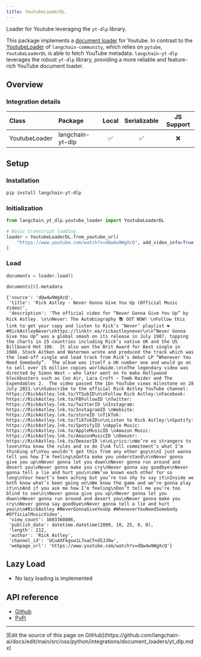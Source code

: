```yaml
---
title: YoutubeLoaderDL
---
```


Loader for Youtube leveraging the `yt-dlp` library.

This package implements a [document loader](/oss/python/integrations/document_loaders/) for Youtube. In contrast to the [YoutubeLoader](https://python.langchain.com/api_reference/community/document_loaders/langchain_community.document_loaders.youtube.YoutubeLoader.html) of `langchain-community`, which relies on `pytube`, `YoutubeLoaderDL` is able to fetch YouTube metadata. `langchain-yt-dlp` leverages the robust `yt-dlp` library, providing a more reliable and feature-rich YouTube document loader.

## Overview

### Integration details

| Class | Package | Local | Serializable | JS Support |
| :--- | :--- | :---: | :---: | :---: |
| YoutubeLoader | langchain-yt-dlp | ✅ | ✅ | ❌ |

## Setup

### Installation

```bash
pip install langchain-yt-dlp
```

### Initialization

```python
from langchain_yt_dlp.youtube_loader import YoutubeLoaderDL

# Basic transcript loading
loader = YoutubeLoaderDL.from_youtube_url(
    "https://www.youtube.com/watch?v=dQw4w9WgXcQ", add_video_info=True
)
```

### Load

```python
documents = loader.load()
```

```python
documents[0].metadata
```

```output
{'source': 'dQw4w9WgXcQ',
 'title': 'Rick Astley - Never Gonna Give You Up (Official Music Video)',
 'description': 'The official video for “Never Gonna Give You Up” by Rick Astley. \n\nNever: The Autobiography 📚 OUT NOW! \nFollow this link to get your copy and listen to Rick’s ‘Never’ playlist ❤️ #RickAstleyNever\nhttps://linktr.ee/rickastleynever\n\n“Never Gonna Give You Up” was a global smash on its release in July 1987, topping the charts in 25 countries including Rick’s native UK and the US Billboard Hot 100.  It also won the Brit Award for Best single in 1988. Stock Aitken and Waterman wrote and produced the track which was the lead-off single and lead track from Rick’s debut LP “Whenever You Need Somebody”.  The album was itself a UK number one and would go on to sell over 15 million copies worldwide.\n\nThe legendary video was directed by Simon West – who later went on to make Hollywood blockbusters such as Con Air, Lara Croft – Tomb Raider and The Expendables 2.  The video passed the 1bn YouTube views milestone on 28 July 2021.\n\nSubscribe to the official Rick Astley YouTube channel: https://RickAstley.lnk.to/YTSubID\n\nFollow Rick Astley:\nFacebook: https://RickAstley.lnk.to/FBFollowID \nTwitter: https://RickAstley.lnk.to/TwitterID \nInstagram: https://RickAstley.lnk.to/InstagramID \nWebsite: https://RickAstley.lnk.to/storeID \nTikTok: https://RickAstley.lnk.to/TikTokID\n\nListen to Rick Astley:\nSpotify: https://RickAstley.lnk.to/SpotifyID \nApple Music: https://RickAstley.lnk.to/AppleMusicID \nAmazon Music: https://RickAstley.lnk.to/AmazonMusicID \nDeezer: https://RickAstley.lnk.to/DeezerID \n\nLyrics:\nWe’re no strangers to love\nYou know the rules and so do I\nA full commitment’s what I’m thinking of\nYou wouldn’t get this from any other guy\n\nI just wanna tell you how I’m feeling\nGotta make you understand\n\nNever gonna give you up\nNever gonna let you down\nNever gonna run around and desert you\nNever gonna make you cry\nNever gonna say goodbye\nNever gonna tell a lie and hurt you\n\nWe’ve known each other for so long\nYour heart’s been aching but you’re too shy to say it\nInside we both know what’s been going on\nWe know the game and we’re gonna play it\n\nAnd if you ask me how I’m feeling\nDon’t tell me you’re too blind to see\n\nNever gonna give you up\nNever gonna let you down\nNever gonna run around and desert you\nNever gonna make you cry\nNever gonna say goodbye\nNever gonna tell a lie and hurt you\n\n#RickAstley #NeverGonnaGiveYouUp #WheneverYouNeedSomebody #OfficialMusicVideo',
 'view_count': 1603360806,
 'publish_date': datetime.datetime(2009, 10, 25, 0, 0),
 'length': 212,
 'author': 'Rick Astley',
 'channel_id': 'UCuAXFkgsw1L7xaCfnd5JJOw',
 'webpage_url': 'https://www.youtube.com/watch?v=dQw4w9WgXcQ'}
```

## Lazy Load

- No lazy loading is implemented

## API reference

- [Github](https://github.com/aqib0770/langchain-yt-dlp)
- [PyPi](https://pypi.org/project/langchain-yt-dlp/)

---

<Callout icon="pen-to-square" iconType="regular">
  [Edit the source of this page on GitHub](https://github.com/langchain-ai/docs/edit/main/src/oss/python/integrations/document_loaders/yt_dlp.mdx)
</Callout>

